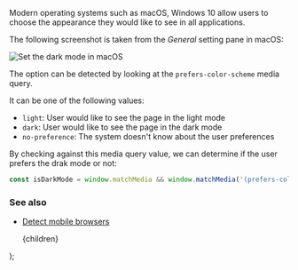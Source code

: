 
Modern operating systems such as macOS, Windows 10 allow users to choose the appearance they would like to see in all applications.

The following screenshot is taken from the _General_ setting pane in macOS:

![Set the dark mode in macOS](/assets/appearance-setting.png)

The option can be detected by looking at the `prefers-color-scheme` media query.

It can be one of the following values:

-   `light`: User would like to see the page in the light mode
-   `dark`: User would like to see the page in the dark mode
-   `no-preference`: The system doesn't know about the user preferences

By checking against this media query value, we can determine if the user prefers the drak mode or not:

```js
const isDarkMode = window.matchMedia && window.matchMedia('(prefers-color-scheme: dark)').matches;
```

### See also

-   [Detect mobile browsers](/detect-mobile-browsers)

    <PostLayout keywords="detect dark mode, prefers-color-scheme" title="Detect the dark mode">
        {children}
    </PostLayout>
);